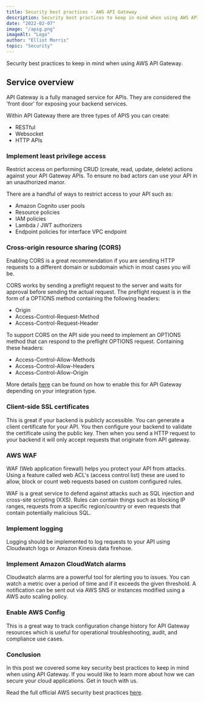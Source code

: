 ```yaml
---
title: Security best practices - AWS API Gateway
description: Security best practices to keep in mind when using AWS API Gateway.
date: "2022-02-07"
image: "/apig.png"
imageAlt: "Logo"
author: "Elliot Morris"
topic: "Security"
---
```


Security best practices to keep in mind when using AWS API Gateway.

## Service overview

API Gateway is a fully managed service for APIs. They are considered the 'front door' for exposing your backend services.

Within API Gateway there are three types of APIS you can create:

- RESTful
- Websocket
- HTTP APIs

### Implement least privilege access

Restrict access on performing CRUD (create, read, update, delete) actions against your API Gateway APIs. To ensure no bad actors can use your API in an unauthorized manor.

There are a handful of ways to restrict access to your API such as:

- Amazon Cognito user pools
- Resource policies
- IAM policies
- Lambda / JWT authorizers
- Endpoint policies for interface VPC endpoint

### Cross-origin resource sharing (CORS)

Enabling CORS is a great recommendation if you are sending HTTP requests to a different domain or subdomain which in most cases you will be.

CORS works by sending a preflight request to the server and waits for approval before sending the actual request.
The preflight request is in the form of a OPTIONS method containing the following headers:

- Origin
- Access-Control-Request-Method
- Access-Control-Request-Header

To support CORS on the API side you need to implement an OPTIONS method that can respond to the preflight OPTIONS request.
Containing these headers:

- Access-Control-Allow-Methods
- Access-Control-Allow-Headers
- Access-Control-Allow-Origin

More details [here](https://docs.aws.amazon.com/apigateway/latest/developerguide/how-to-cors.html) can be found on how to enable this for API Gateway depending on your integration type.

### Client-side SSL certificates

This is great if your backend is publicly accessible. You can generate a client certificate for your API. You then configure your backend to validate the certificate using the public key.
Then when you send a HTTP request to your backend it will only accept requests that originate from API gateway.

### AWS WAF

WAF (Web application firewall) helps you protect your API from attacks. Using a feature called web ACL's (access control list) these are used to allow, block or count web requests based on custom configured rules.

WAF is a great service to defend against attacks such as SQL injection and cross-site scripting (XXS).
Rules can contain things such as blocking IP ranges, requests from a specific region/country or even requests that contain potentially malicious SQL.

### Implement logging

Logging should be implemented to log requests to your API using Cloudwatch logs or Amazon Kinesis data firehose.

### Implement Amazon CloudWatch alarms

Cloudwatch alarms are a powerful tool for alerting you to issues. You can watch a metric over a period of time and if it exceeds the given threshold. A notification can be sent out via AWS SNS or instances modified using a AWS auto scaling policy.

### Enable AWS Config

This is a great way to track configuration change history for API Gateway resources which is useful for operational troubleshooting, audit, and compliance use cases.

### Conclusion

In this post we covered some key security best practices to keep in mind when using API Gateway. If you would like to learn more about how we can secure your cloud applications.
Get in touch with us.

Read the full official AWS security best practices [here](https://docs.aws.amazon.com/apigateway/latest/developerguide/security-best-practices.html).
